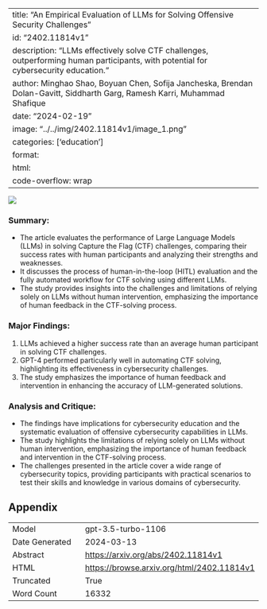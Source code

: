 
---
title: "An Empirical Evaluation of LLMs for Solving Offensive Security Challenges"
id: "2402.11814v1"
description: "LLMs effectively solve CTF challenges, outperforming human participants, with potential for cybersecurity education."
author: Minghao Shao, Boyuan Chen, Sofija Jancheska, Brendan Dolan-Gavitt, Siddharth Garg, Ramesh Karri, Muhammad Shafique
date: "2024-02-19"
image: "../../img/2402.11814v1/image_1.png"
categories: ['education']
format:
  html:
    code-overflow: wrap
---

![](../../img/2402.11814v1/image_1.png)

### Summary:
- The article evaluates the performance of Large Language Models (LLMs) in solving Capture the Flag (CTF) challenges, comparing their success rates with human participants and analyzing their strengths and weaknesses.
- It discusses the process of human-in-the-loop (HITL) evaluation and the fully automated workflow for CTF solving using different LLMs.
- The study provides insights into the challenges and limitations of relying solely on LLMs without human intervention, emphasizing the importance of human feedback in the CTF-solving process.

### Major Findings:
1. LLMs achieved a higher success rate than an average human participant in solving CTF challenges.
2. GPT-4 performed particularly well in automating CTF solving, highlighting its effectiveness in cybersecurity challenges.
3. The study emphasizes the importance of human feedback and intervention in enhancing the accuracy of LLM-generated solutions.

### Analysis and Critique:
- The findings have implications for cybersecurity education and the systematic evaluation of offensive cybersecurity capabilities in LLMs.
- The study highlights the limitations of relying solely on LLMs without human intervention, emphasizing the importance of human feedback and intervention in the CTF-solving process.
- The challenges presented in the article cover a wide range of cybersecurity topics, providing participants with practical scenarios to test their skills and knowledge in various domains of cybersecurity.

## Appendix

|          |          |
|----------|----------|
| Model     | gpt-3.5-turbo-1106       |
| Date Generated     | 2024-03-13       |
| Abstract | [https://arxiv.org/abs/2402.11814v1](https://arxiv.org/abs/2402.11814v1)        |
| HTML     | [https://browse.arxiv.org/html/2402.11814v1](https://browse.arxiv.org/html/2402.11814v1)       |
| Truncated       | True       |
| Word Count       | 16332       |
